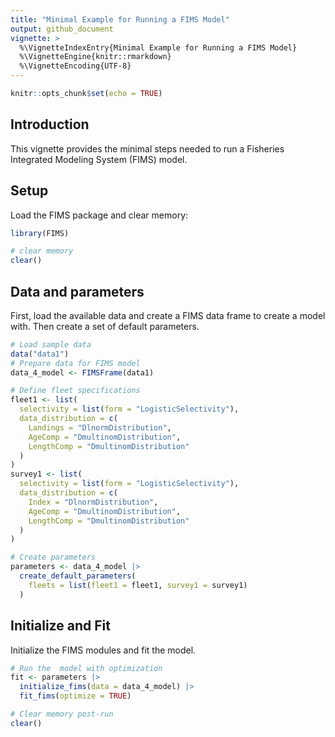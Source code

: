 ```yaml
---
title: "Minimal Example for Running a FIMS Model"
output: github_document
vignette: >
  %\VignetteIndexEntry{Minimal Example for Running a FIMS Model}
  %\VignetteEngine{knitr::rmarkdown}
  %\VignetteEncoding{UTF-8}
---
```



```r
knitr::opts_chunk$set(echo = TRUE)
```

## Introduction

This vignette provides the minimal steps needed to run a Fisheries Integrated Modeling System (FIMS) model.

## Setup

Load the FIMS package and clear memory:
```r
library(FIMS)

# clear memory
clear()
```

## Data and parameters

First, load the available data and create a FIMS data frame to create a model with. Then create a set of default parameters.
```r
# Load sample data
data("data1")
# Prepare data for FIMS model
data_4_model <- FIMSFrame(data1)

# Define fleet specifications
fleet1 <- list(
  selectivity = list(form = "LogisticSelectivity"),
  data_distribution = c(
    Landings = "DlnormDistribution",
    AgeComp = "DmultinomDistribution",
    LengthComp = "DmultinomDistribution"
  )
)
survey1 <- list(
  selectivity = list(form = "LogisticSelectivity"),
  data_distribution = c(
    Index = "DlnormDistribution",
    AgeComp = "DmultinomDistribution",
    LengthComp = "DmultinomDistribution"
  )
)

# Create parameters
parameters <- data_4_model |>
  create_default_parameters(
    fleets = list(fleet1 = fleet1, survey1 = survey1)
  )
```

## Initialize and Fit

Initialize the FIMS modules and fit the model.
```r
# Run the  model with optimization
fit <- parameters |>
  initialize_fims(data = data_4_model) |>
  fit_fims(optimize = TRUE)

# Clear memory post-run
clear()
```
